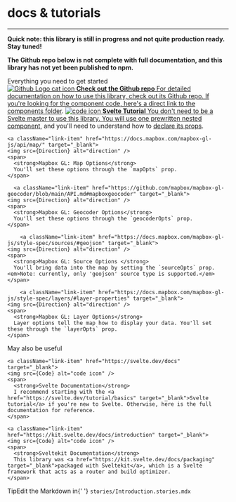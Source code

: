 <Meta title="Start Here/docs & tutorials" />


<style>
  {`
    .subheading {
      --mediumdark: '#999999';
      font-weight: 700;
      font-size: 13px;
      color: #999;
      letter-spacing: 6px;
      line-height: 24px;
      text-transform: uppercase;
      margin-bottom: 12px;
      margin-top: 40px;
    }

    .link-list {
      display: grid;
      grid-template-columns: 1fr;
      grid-template-rows: 1fr 1fr;
      row-gap: 10px;
    }

    @media (min-width: 620px) {
      .link-list {
        row-gap: 20px;
        column-gap: 20px;
        grid-template-columns: 1fr 1fr;
      }
    }

    @media all and (-ms-high-contrast:none) {
    .link-list {
        display: -ms-grid;
        -ms-grid-columns: 1fr 1fr;
        -ms-grid-rows: 1fr 1fr;
      }
    }

    .link-item {
      display: block;
      padding: 20px;
      border: 1px solid #00000010;
      border-radius: 5px;
      transition: background 150ms ease-out, border 150ms ease-out, transform 150ms ease-out;
      color: #333333;
      display: flex;
      align-items: flex-start;
    }

    .link-item:hover {
      border-color: #1EA7FD50;
      transform: translate3d(0, -3px, 0);
      box-shadow: rgba(0, 0, 0, 0.08) 0 3px 10px 0;
    }

    .link-item:active {
      border-color: #1EA7FD;
      transform: translate3d(0, 0, 0);
    }

    .link-item strong {
      font-weight: 700;
      display: block;
      margin-bottom: 2px;
    }

    .link-item img {
      height: 40px;
      width: 40px;
      margin-right: 15px;
      flex: none;
    }

    .link-item span,
    .link-item p {
      margin: 0;
      font-size: 14px;
      line-height: 20px;
    }

    .tip {
      display: inline-block;
      border-radius: 1em;
      font-size: 11px;
      line-height: 12px;
      font-weight: 700;
      background: #E7FDD8;
      color: #66BF3C;
      padding: 4px 12px;
      margin-right: 10px;
      vertical-align: top;
    }

    .tip-wrapper {
      font-size: 13px;
      line-height: 20px;
      margin-top: 40px;
      margin-bottom: 40px;
    }

    .tip-wrapper code {
      font-size: 12px;
      display: inline-block;
    }
  `}
</style>

# docs & tutorials
---
**Quick note: this library is still in progress and not quite production ready. Stay tuned!**

**The Github repo below is not complete with full documentation, and this library has not yet been published to npm.**

<div className="subheading">Everything you need to get started</div>

<div className="link-list">
<a className="link-item" href="https://github.com/coxco96/mapbox-svelte-components" target="_blank">
    <img src={GithubLogo} alt="Github Logo cat icon" />
    <span>
      <strong>Check out the Github repo</strong>
      For detailed documentation on how to use this library, check out its Github repo. If you're looking for the component code, here's a <a href="https://github.com/coxco96/mapbox-svelte-components/tree/main/component-library/src/lib/components" target="_blank">direct link to the components folder</a>.
    </span>
  </a>

  <a className="link-item" href="https://svelte.dev/tutorial/basics" target="_blank">
    <img src={Code} alt="code icon" />
    <span>
      <strong>Svelte Tutorial</strong>
      You don't need to be a Svelte master to use this library. You will use one prewritten <a href="https://svelte.dev/tutorial/nested-components" target="_blank">nested component</a>, and you'll need to understand how to <a href="https://svelte.dev/tutorial/declaring-props" target="_blank">declare its props</a>.
    </span>
  </a>

    <a className="link-item" href="https://docs.mapbox.com/mapbox-gl-js/api/map/" target="_blank">
    <img src={Direction} alt="direction" />
    <span>
      <strong>Mapbox GL: Map Options</strong>
      You'll set these options through the `mapOpts` prop.
    </span>
  </a>

      <a className="link-item" href="https://github.com/mapbox/mapbox-gl-geocoder/blob/main/API.md#mapboxgeocoder" target="_blank">
    <img src={Direction} alt="direction" />
    <span>
      <strong>Mapbox GL: Geocoder Options</strong>
      You'll set these options through the `geocoderOpts` prop.
    </span>
  </a>

        <a className="link-item" href="https://docs.mapbox.com/mapbox-gl-js/style-spec/sources/#geojson" target="_blank">
    <img src={Direction} alt="direction" />
    <span>
      <strong>Mapbox GL: Source Options </strong>
      You'll bring data into the map by setting the `sourceOpts` prop. <em>Note: currently, only 'geojson' source type is supported.</em>
    </span>
  </a>

        <a className="link-item" href="https://docs.mapbox.com/mapbox-gl-js/style-spec/layers/#layer-properties" target="_blank">
    <img src={Direction} alt="direction" />
    <span>
      <strong>Mapbox GL: Layer Options</strong>
      Layer options tell the map how to display your data. You'll set these through the `layerOpts` prop.
    </span>
  </a>
</div>

<div className="subheading">May also be useful</div>

<div className="link-list">

    <a className="link-item" href="https://svelte.dev/docs" target="_blank">
    <img src={Code} alt="code icon" />
    <span>
      <strong>Svelte Documentation</strong>
      I recommend starting with the <a href="https://svelte.dev/tutorial/basics" target="_blank">Svelte tutorial</a> if you're new to Svelte. Otherwise, here is the full documentation for reference.
    </span>
  </a>

    <a className="link-item" href="https://kit.svelte.dev/docs/introduction" target="_blank">
    <img src={Code} alt="code icon" />
    <span>
      <strong>Sveltekit Documentation</strong>
      This library was <a href="https://kit.svelte.dev/docs/packaging" target="_blank">packaged with Sveltekit</a>, which is a Svelte framework that acts as a router and build optimizer.
    </span>
  </a>

  

</div>

<div className="tip-wrapper">
  <span className="tip">Tip</span>Edit the Markdown in{' '}
  <code>stories/Introduction.stories.mdx</code>
</div>
